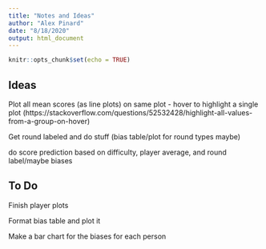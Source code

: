 ```yaml
---
title: "Notes and Ideas"
author: "Alex Pinard"
date: "8/18/2020"
output: html_document
---
```


```r
knitr::opts_chunk$set(echo = TRUE)
```

## Ideas

Plot all mean scores (as line plots) on same plot - hover to highlight a single plot (https://stackoverflow.com/questions/52532428/highlight-all-values-from-a-group-on-hover)

Get round labeled and do stuff (bias table/plot for round types maybe)

do score prediction based on difficulty, player average, and round label/maybe biases

## To Do

Finish player plots

Format bias table and plot it

Make a bar chart for the biases for each person
